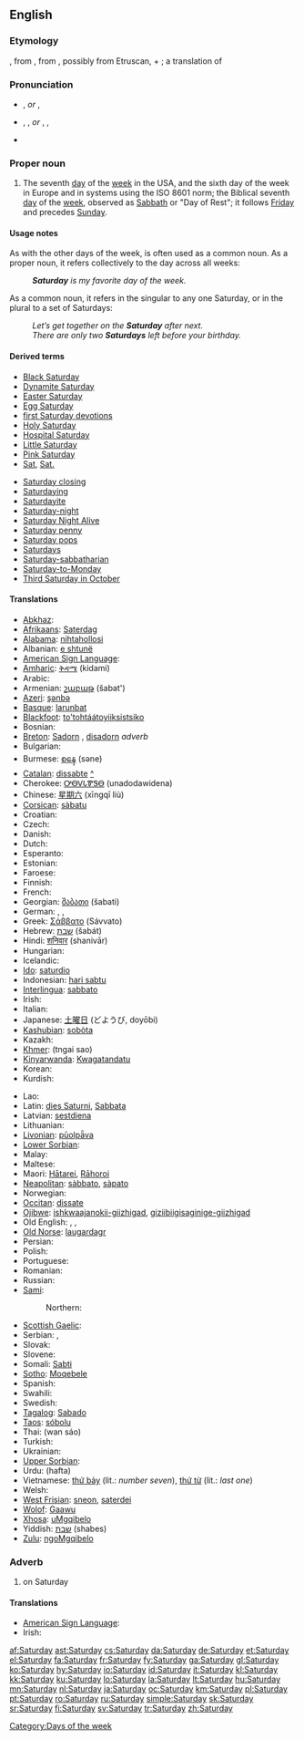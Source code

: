 {{wikipedia|dab=saturday (disambiguation)|saturday}}
==English==

===Etymology===
{{etyl|ang}} {{term|Sæternesdæg||day of the planet Saturn}}, from {{term|Sætern||Saturn}}, from {{etyl|la}} {{term|Saturnus||the god of agriculture}}, possibly from Etruscan, + {{etyl|ang}} {{term|dæg||day}}; a translation of {{etyl|la}} {{term|dies Saturni}}

===Pronunciation===
* {{a|UK}} {{IPA|/ˈsætədeɪ/}}, {{SAMPA|/"s{t@deI/}} ''or'' {{IPA|/ˈsætədi/}}, {{SAMPA|/"s{t@di/}}
* {{a|US}} {{enPR|săʹtər-dā}}, {{IPA|/ˈsætɚdeɪ/}}, {{SAMPA|/"s{t@`deI/}} ''or'' {{enPR|săʹtər-di}}, {{IPA|/ˈsætɚdi/}}, {{SAMPA|/"s{t@`di/}}
* {{audio|en-us-Saturday.ogg|Audio (US)}}

===Proper noun===
{{en-proper noun|Saturdays}}

# The seventh [[day]] of the [[week]] in the USA, and the sixth day of the week in Europe and in systems using the ISO 8601 norm; the Biblical seventh [[day]] of the [[week]], observed as [[Sabbath]] or "Day of Rest"; it follows [[Friday]] and precedes [[Sunday]].
<!--probably just the attributive form of the noun: #An appointment, person, or feeling associated with this day of the week.-->

====Usage notes====
As with the other days of the week, {{term|Saturday}} is often used as a common noun.  As a proper noun, it refers collectively to the day across all weeks:
: '''''Saturday''' is my favorite day of the week.''
As a common noun, it refers in the singular to any one Saturday, or in the plural to a set of Saturdays:
: ''Let’s get together on the '''Saturday''' after next.''
: ''There are only two '''Saturdays''' left before your birthday.''

====Derived terms====
{{top2}}
* [[Black Saturday]]
* [[Dynamite Saturday]]
* [[Easter Saturday]]
* [[Egg Saturday]]
* [[first Saturday devotions]]
* [[Holy Saturday]]
* [[Hospital Saturday]]
* [[Little Saturday]]
* [[Pink Saturday]]
* [[Sat]], [[Sat.]]
{{mid2}}
* [[Saturday closing]]
* [[Saturdaying]]
* [[Saturdayite]]
* [[Saturday-night]]
* [[Saturday Night Alive]]
* [[Saturday penny]]
* [[Saturday pops]]
* [[Saturdays]]<!--adverb-->
* [[Saturday-sabbatharian]]
* [[Saturday-to-Monday]]
* [[w:Third Saturday in October|Third Saturday in October]]
{{bottom}}

====Translations====
{{trans-top|day of the week}}
* [[Abkhaz]]: {{Cyrl|[[асабш]]}} {{IPAchar|(asabš)}}
* [[Afrikaans]]: [[Saterdag]]
* [[Alabama]]: [[nihtahollosi]]
* Albanian: [[e shtunë]]
* [[American Sign Language]]: {{tø|ase|S@Side-PalmBack CirclesHoriz|xs=American Sign Language}}
* [[Amharic]]: [[ቅዳሜ]] (kidami)
* Arabic: {{Arab|[[السبت]]}} {{IPAchar|(as-sábt)}}
* Armenian: [[շաբաթ]] (šabat')
* [[Azeri]]: [[şənbə]]
* [[Basque]]: [[larunbat]]
* [[Blackfoot]]: [[to'tohtáátoyiiksistsiko]]
* Bosnian: {{t+|bs|subota|f}}
* [[Breton]]: [[Sadorn]] {{m}}, [[disadorn]] ''adverb''
* Bulgarian: {{t+|bg|събота|f|tr=săbóta|sc=Cyrl}}
* Burmese: [[စနေ]] (səne)
* [[Catalan]]: [[dissabte]] {{m}} [[:ca:dissabte|^]]
* Cherokee: [[ᎤᎾᏙᏓᏈᏕᎾ]] (unadodawidena)
* Chinese: [[星期六]] (xīngqī liù)
* [[Corsican]]: [[sàbatu]]
* Croatian: {{t+|hr|subota|f}}
* Czech: {{t+|cs|sobota|f}}
* Danish: {{t+|da|lørdag}}
* Dutch: {{t+|nl|zaterdag|m}}
* Esperanto: {{t+|eo|sabato|xs=Esperanto}}
* Estonian: {{t+|et|laupäev}}
* Faroese: {{t-|fo|leygardagur|m|xs=Faroese}}
* Finnish: {{t+|fi|lauantai}}
* French: {{t+|fr|samedi|m}}
* Georgian: [[შაბათი]] (šabati)
* German: {{t+|de|Samstag|m}}, {{t+|de|Sonnabend|m}}, {{t-|de|Sabbat|m}}
* Greek: [[Σάββατο]] (Sávvato) {{f}}
* Hebrew: [[שבת]] (šabát)
* Hindi: [[शनिवार]] (shanivār)
* Hungarian: {{t+|hu|szombat}}
* Icelandic: {{t+|is|laugardagur|m}}
* [[Ido]]: [[saturdio]]
* Indonesian: [[hari sabtu]]
* [[Interlingua]]: [[sabbato]]
* Irish: {{t|ga|Satharn|m|xs=Irish}}
* Italian: {{t+|it|sabato|m}}
* Japanese: [[土曜日]] (どようび, doyōbi)
* [[Kashubian]]: [[sobòta]] {{f}}
* Kazakh: {{t+|kk|сенбі|sc=Cyrl|xs=Kazakh}}
* [[Khmer]]: {{Khmr|[[ថ្ងៃសៅរ៏]]}} (tngai sao)
* [[Kinyarwanda]]: [[Kwagatandatu]]
* Korean: {{t+|ko|토요일|tr=toyoil|sc=KOchar}}
* Kurdish: {{t+|ku|شه‌مه‌|sc=KUchar}}
{{trans-mid}}
* Lao: {{t-|lo|ວັນເສົາ|tr=wan-sao|sc=Laoo|xs=Lao}}
* Latin: [[dies Saturni]], [[Sabbata]] {{n|p}}
* Latvian: [[sestdiena]]
* Lithuanian: {{t+|lt|šeštadienis|m|xs=Lithuanian}}
* [[Livonian]]: [[pūolpǟva]]
* [[Lower Sorbian]]: {{l|dsb|sobota}} {{f}}
* Malay: {{t+|ms|Sabtu|xs=Malay}}
* Maltese: {{t-|mt|is-Sibt|xs=Maltese}}
* Maori: [[Hātarei]], [[Rāhoroi]]
* [[Neapolitan]]: [[sàbbato]], [[sàpato]]
* Norwegian: {{t+|no|lørdag}}
* [[Occitan]]: [[dissate]]
* [[Ojibwe]]: [[ishkwaajanokii-giizhigad]], [[giziibiigisaginige-giizhigad]]
* Old English: {{t-|ang|Sæteresdæg|m|xs=Old English}}, {{t-|ang|Sæterndæg|m|xs=Old English}}, {{t-|ang|Sæternesdæg|m|xs=Old English}}
* [[Old Norse]]: [[laugardagr]] {{m}}
* Persian: {{t+|fa|شنبه|tr=šanbeh|sc=fa-Arab|xs=Persian}}
* Polish: {{t+|pl|sobota|f}}
* Portuguese: {{t+|pt|sábado|m}}
* Romanian: {{t+|ro|sâmbătă|f}}
* Russian: {{t+|ru|суббота|f|tr=subbóta|sc=Cyrl}}
* [[Sami]]:
*: Northern: {{tø|se|lávvadat}}
* [[Scottish Gaelic]]: {{t-|gd|Di-sathurna|m|xs=Scottish Gaelic}}
* Serbian: {{t+|sr|субота|f|sc=Cyrl}}, {{t-|sr|subota|f}}
* Slovak: {{t+|sk|sobota|f}}
* Slovene: {{t+|sl|sobota|f}}
* Somali: [[Sabti]]
* [[Sotho]]: [[Moqebele]]
* Spanish: {{t+|es|sábado|m}}
* Swahili: {{t-|sw|Jumamosi|xs=Swahili}}
* Swedish: {{t+|sv|lördag|c}}
* [[Tagalog]]: [[Sabado]]
* [[Taos]]: [[sóbolu]]
* Thai: {{Thai|[[วันเสาร์]]}} (wan sáo)
* Turkish: {{t+|tr|cumartesi}}
* Ukrainian: {{t+|uk|субота|f|tr=subóta|sc=Cyrl|xs=Ukrainian}}
* [[Upper Sorbian]]: {{l|hsb|sobota}} {{f}}
* Urdu: {{ur-Arab|[[ہفتہ‌]]}} (hafta)
* Vietnamese: [[thứ bảy]] (lit.: ''number seven''), [[thứ từ]] (lit.: ''last one'')
* Welsh: {{t-|cy|dydd Sadwrn|m|xs=Welsh}}
* [[West Frisian]]: [[sneon]], [[saterdei]]
* [[Wolof]]: [[Gaawu]]
* [[Xhosa]]: [[uMgqibelo]]
* Yiddish: [[שבת#Yiddish|שבת]] (shabes)
* [[Zulu]]: [[ngoMgqibelo]]
{{trans-bottom}}

===Adverb===
{{en-adv|-}}

# on Saturday

====Translations====
* [[American Sign Language]]: {{tø|ase|S@Side-PalmBack CirclesHoriz|xs=American Sign Language}}
* Irish: {{t+|ga|Dé Sathairn|xs=Irish}}

[[Category:Days of the week]]

[[af:Saturday]]
[[ast:Saturday]]
[[cs:Saturday]]
[[da:Saturday]]
[[de:Saturday]]
[[et:Saturday]]
[[el:Saturday]]
[[fa:Saturday]]
[[fr:Saturday]]
[[fy:Saturday]]
[[ga:Saturday]]
[[gl:Saturday]]
[[ko:Saturday]]
[[hy:Saturday]]
[[io:Saturday]]
[[id:Saturday]]
[[it:Saturday]]
[[kl:Saturday]]
[[kk:Saturday]]
[[ku:Saturday]]
[[lo:Saturday]]
[[la:Saturday]]
[[lt:Saturday]]
[[hu:Saturday]]
[[mn:Saturday]]
[[nl:Saturday]]
[[ja:Saturday]]
[[oc:Saturday]]
[[km:Saturday]]
[[pl:Saturday]]
[[pt:Saturday]]
[[ro:Saturday]]
[[ru:Saturday]]
[[simple:Saturday]]
[[sk:Saturday]]
[[sr:Saturday]]
[[fi:Saturday]]
[[sv:Saturday]]
[[tr:Saturday]]
[[zh:Saturday]]